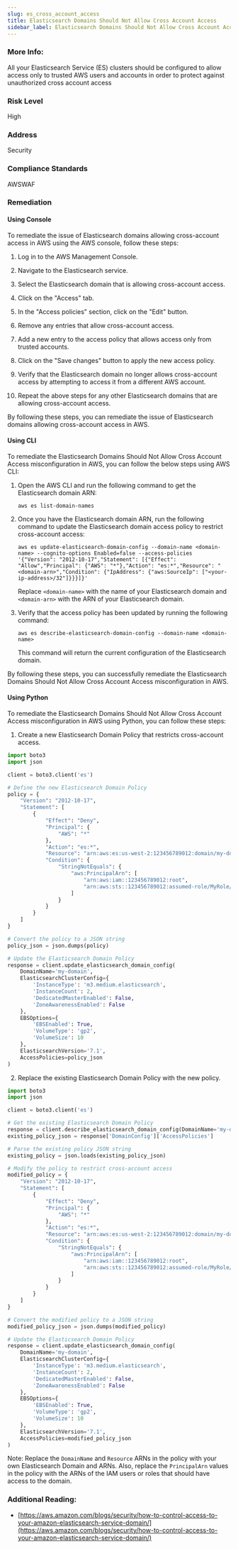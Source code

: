 ```yaml
---
slug: es_cross_account_access
title: Elasticsearch Domains Should Not Allow Cross Account Access
sidebar_label: Elasticsearch Domains Should Not Allow Cross Account Access
---
```


### More Info:

All your Elasticsearch Service (ES) clusters should be configured to allow access only to trusted AWS users and accounts in order to protect against unauthorized cross account access

### Risk Level

High

### Address

Security

### Compliance Standards

AWSWAF

### Remediation

#### Using Console

To remediate the issue of Elasticsearch domains allowing cross-account access in AWS using the AWS console, follow these steps:

1. Log in to the AWS Management Console.

2. Navigate to the Elasticsearch service.

3. Select the Elasticsearch domain that is allowing cross-account access.

4. Click on the "Access" tab.

5. In the "Access policies" section, click on the "Edit" button.

6. Remove any entries that allow cross-account access.

7. Add a new entry to the access policy that allows access only from trusted accounts.

8. Click on the "Save changes" button to apply the new access policy.

9. Verify that the Elasticsearch domain no longer allows cross-account access by attempting to access it from a different AWS account.

10. Repeat the above steps for any other Elasticsearch domains that are allowing cross-account access.

By following these steps, you can remediate the issue of Elasticsearch domains allowing cross-account access in AWS.

#### Using CLI

To remediate the Elasticsearch Domains Should Not Allow Cross Account Access misconfiguration in AWS, you can follow the below steps using AWS CLI:

1. Open the AWS CLI and run the following command to get the Elasticsearch domain ARN:

   ```
   aws es list-domain-names
   ```

2. Once you have the Elasticsearch domain ARN, run the following command to update the Elasticsearch domain access policy to restrict cross-account access:

   ```
   aws es update-elasticsearch-domain-config --domain-name <domain-name> --cognito-options Enabled=false --access-policies '{"Version": "2012-10-17","Statement": [{"Effect": "Allow","Principal": {"AWS": "*"},"Action": "es:*","Resource": "<domain-arn>","Condition": {"IpAddress": {"aws:SourceIp": ["<your-ip-address>/32"]}}}]}' 
   ```

   Replace `<domain-name>` with the name of your Elasticsearch domain and `<domain-arn>` with the ARN of your Elasticsearch domain.

3. Verify that the access policy has been updated by running the following command:

   ```
   aws es describe-elasticsearch-domain-config --domain-name <domain-name>
   ```

   This command will return the current configuration of the Elasticsearch domain.

By following these steps, you can successfully remediate the Elasticsearch Domains Should Not Allow Cross Account Access misconfiguration in AWS.

#### Using Python

To remediate the Elasticsearch Domains Should Not Allow Cross Account Access misconfiguration in AWS using Python, you can follow these steps:

1. Create a new Elasticsearch Domain Policy that restricts cross-account access.

```python
import boto3
import json

client = boto3.client('es')

# Define the new Elasticsearch Domain Policy
policy = {
    "Version": "2012-10-17",
    "Statement": [
        {
            "Effect": "Deny",
            "Principal": {
                "AWS": "*"
            },
            "Action": "es:*",
            "Resource": "arn:aws:es:us-west-2:123456789012:domain/my-domain/*",
            "Condition": {
                "StringNotEquals": {
                    "aws:PrincipalArn": [
                        "arn:aws:iam::123456789012:root",
                        "arn:aws:sts::123456789012:assumed-role/MyRole/*"
                    ]
                }
            }
        }
    ]
}

# Convert the policy to a JSON string
policy_json = json.dumps(policy)

# Update the Elasticsearch Domain Policy
response = client.update_elasticsearch_domain_config(
    DomainName='my-domain',
    ElasticsearchClusterConfig={
        'InstanceType': 'm3.medium.elasticsearch',
        'InstanceCount': 2,
        'DedicatedMasterEnabled': False,
        'ZoneAwarenessEnabled': False
    },
    EBSOptions={
        'EBSEnabled': True,
        'VolumeType': 'gp2',
        'VolumeSize': 10
    },
    ElasticsearchVersion='7.1',
    AccessPolicies=policy_json
)
```

2. Replace the existing Elasticsearch Domain Policy with the new policy.

```python
import boto3
import json

client = boto3.client('es')

# Get the existing Elasticsearch Domain Policy
response = client.describe_elasticsearch_domain_config(DomainName='my-domain')
existing_policy_json = response['DomainConfig']['AccessPolicies']

# Parse the existing policy JSON string
existing_policy = json.loads(existing_policy_json)

# Modify the policy to restrict cross-account access
modified_policy = {
    "Version": "2012-10-17",
    "Statement": [
        {
            "Effect": "Deny",
            "Principal": {
                "AWS": "*"
            },
            "Action": "es:*",
            "Resource": "arn:aws:es:us-west-2:123456789012:domain/my-domain/*",
            "Condition": {
                "StringNotEquals": {
                    "aws:PrincipalArn": [
                        "arn:aws:iam::123456789012:root",
                        "arn:aws:sts::123456789012:assumed-role/MyRole/*"
                    ]
                }
            }
        }
    ]
}

# Convert the modified policy to a JSON string
modified_policy_json = json.dumps(modified_policy)

# Update the Elasticsearch Domain Policy
response = client.update_elasticsearch_domain_config(
    DomainName='my-domain',
    ElasticsearchClusterConfig={
        'InstanceType': 'm3.medium.elasticsearch',
        'InstanceCount': 2,
        'DedicatedMasterEnabled': False,
        'ZoneAwarenessEnabled': False
    },
    EBSOptions={
        'EBSEnabled': True,
        'VolumeType': 'gp2',
        'VolumeSize': 10
    },
    ElasticsearchVersion='7.1',
    AccessPolicies=modified_policy_json
)
```

Note: Replace the `DomainName` and `Resource` ARNs in the policy with your own Elasticsearch Domain and ARNs. Also, replace the `PrincipalArn` values in the policy with the ARNs of the IAM users or roles that should have access to the domain.

### Additional Reading:

- [https://aws.amazon.com/blogs/security/how-to-control-access-to-your-amazon-elasticsearch-service-domain/](https://aws.amazon.com/blogs/security/how-to-control-access-to-your-amazon-elasticsearch-service-domain/) 

